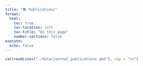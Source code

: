 ```yaml
---
title: "📚 Publications"
format:
  html:
    toc: true
    toc-location: left
    toc-title: "On this page"
    number-sections: false
execute:
  echo: false
---
```



```r
cat(readLines("./data/journal_publications.qmd"), sep = "\n")
```
  
